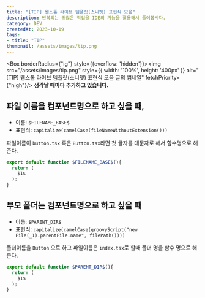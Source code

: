 ```yaml
---
title: "[TIP] 웹스톰 라이브 템플릿(스니펫) 표현식 모음"
description: 반복되는 귀찮은 작업을 IDE의 기능을 활용해서 줄여봅시다.
category: DEV
createdAt: 2023-10-19
tags:
- title: "TIP"
thumbnail: /assets/images/tip.png
---
```

<Box borderRadius={"lg"} style={{overflow: 'hidden'}}><img src="/assets/images/tip.png" style={{ width: '100%', height: '400px' }} alt="[TIP] 웹스톰 라이브 템플릿(스니펫) 표현식 모음 글의 썸네일" fetchPriority={"high"}/></Box>
<Alert><b>생각날 때마다 추가하고 있습니다.</b></Alert>


## 파일 이름을 컴포넌트명으로 하고 싶을 때,
- 이름: `$FILENAME_BASE$`
- 표현식: `capitalize(camelCase(fileNameWithoutExtension()))`

파일이름이 `button.tsx` 혹은 `Button.tsx`라면
첫 글자를 대문자로 해서 함수명으로 해준다.

```js title="템플릿 텍스트"
export default function $FILENAME_BASE$(){
  return (
    $1$
  );
}
```
<Divider/>

## 부모 폴더는 컴포넌트명으로 하고 싶을 때
- 이름: `$PARENT_DIR$`
- 표현식: `capitalize(camelCase(groovyScript("new File(_1).parentFile.name", filePath())))`

폴더이름을 `Button` 으로 하고 파일이름은 `index.tsx`로 할때 폴더 명을 함수 명으로 해준다.

```js title="템플릿 텍스트"
export default function $PARENT_DIR$(){
  return (
    $1$
  );
}
```